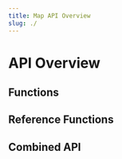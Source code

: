 ```yaml
---
title: Map API Overview
slug: ./
---
```


# <ModuleDocHeader spec={Spec} link={false} /> API Overview

## Functions

<SignatureList spec={Spec} />

<FeatureRequest />

## Reference Functions

<SignatureList spec={Spec} group="map/reference" />

## Combined API

<CombinedApi spec={Spec} />
